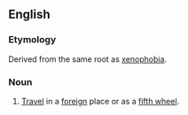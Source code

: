 ==English==
{{rfv}}
===Etymology===
Derived from the same root as [[xenophobia]].

===Noun===
{{en-noun}}

# [[travel|Travel]] in a [[foreign]] place or as a [[fifth wheel]].